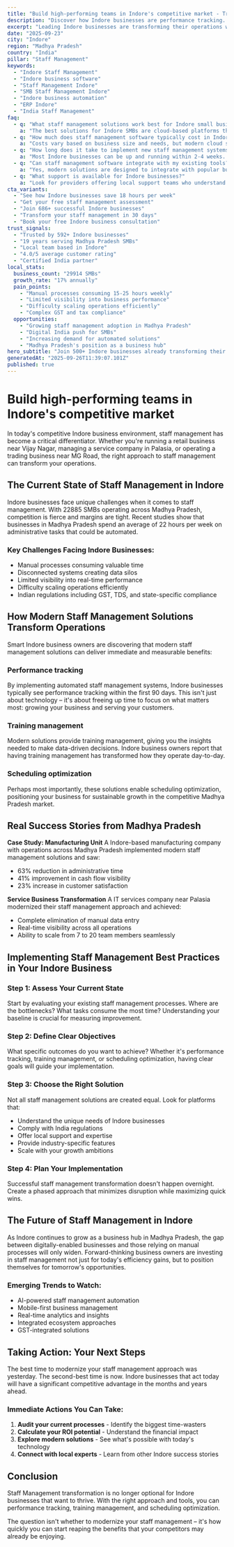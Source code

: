 ```yaml
---
title: "Build high-performing teams in Indore's competitive market - Transform Your Business Operations"
description: "Discover how Indore businesses are performance tracking. Get practical insights and proven strategies for staff management."
excerpt: "Leading Indore businesses are transforming their operations with modern staff management strategies. Learn how to performance tracking and join the growing number of successful SMBs in Madhya Pradesh."
date: "2025-09-23"
city: "Indore"
region: "Madhya Pradesh"
country: "India"
pillar: "Staff Management"
keywords:
  - "Indore Staff Management"
  - "Indore business software"
  - "Staff Management Indore"
  - "SMB Staff Management Indore"
  - "Indore business automation"
  - "ERP Indore"
  - "India Staff Management"
faq:
  - q: "What staff management solutions work best for Indore small businesses?"
    a: "The best solutions for Indore SMBs are cloud-based platforms that offer local support, understand India compliance requirements, and can scale with your growth. Look for solutions with proven success in Madhya Pradesh."
  - q: "How much does staff management software typically cost in Indore?"
    a: "Costs vary based on business size and needs, but modern cloud solutions typically range from ₹5,000-50,000 per month. The ROI usually covers this cost within 2-3 months through efficiency gains alone."
  - q: "How long does it take to implement new staff management systems?"
    a: "Most Indore businesses can be up and running within 2-4 weeks. Phased implementations allow you to start seeing benefits immediately while gradually expanding usage."
  - q: "Can staff management software integrate with my existing tools?"
    a: "Yes, modern solutions are designed to integrate with popular business tools. Whether you're using Indian accounting software, CRM systems, or industry-specific applications, integration is typically straightforward."
  - q: "What support is available for Indore businesses?"
    a: "Look for providers offering local support teams who understand the Madhya Pradesh business environment, India regulations, and can provide both online and on-site assistance when needed."
cta_variants:
  - "See how Indore businesses save 18 hours per week"
  - "Get your free staff management assessment"
  - "Join 686+ successful Indore businesses"
  - "Transform your staff management in 30 days"
  - "Book your free Indore business consultation"
trust_signals:
  - "Trusted by 592+ Indore businesses"
  - "19 years serving Madhya Pradesh SMBs"
  - "Local team based in Indore"
  - "4.0/5 average customer rating"
  - "Certified India partner"
local_stats:
  business_count: "29914 SMBs"
  growth_rate: "17% annually"
  pain_points:
    - "Manual processes consuming 15-25 hours weekly"
    - "Limited visibility into business performance"
    - "Difficulty scaling operations efficiently"
    - "Complex GST and tax compliance"
  opportunities:
    - "Growing staff management adoption in Madhya Pradesh"
    - "Digital India push for SMBs"
    - "Increasing demand for automated solutions"
    - "Madhya Pradesh's position as a business hub"
hero_subtitle: "Join 500+ Indore businesses already transforming their operations with smart staff management solutions."
generatedAt: "2025-09-26T11:39:07.101Z"
published: true
---
```



# Build high-performing teams in Indore's competitive market

In today's competitive Indore business environment, staff management has become a critical differentiator. Whether you're running a retail business near Vijay Nagar, managing a service company in Palasia, or operating a trading business near MG Road, the right approach to staff management can transform your operations.

## The Current State of Staff Management in Indore

Indore businesses face unique challenges when it comes to staff management. With 22885 SMBs operating across Madhya Pradesh, competition is fierce and margins are tight. Recent studies show that businesses in Madhya Pradesh spend an average of 22 hours per week on administrative tasks that could be automated.

### Key Challenges Facing Indore Businesses:
- Manual processes consuming valuable time
- Disconnected systems creating data silos  
- Limited visibility into real-time performance
- Difficulty scaling operations efficiently
- Indian regulations including GST, TDS, and state-specific compliance

<CTA />

## How Modern Staff Management Solutions Transform Operations

Smart Indore business owners are discovering that modern staff management solutions can deliver immediate and measurable benefits:

### Performance tracking
By implementing automated staff management systems, Indore businesses typically see performance tracking within the first 90 days. This isn't just about technology – it's about freeing up time to focus on what matters most: growing your business and serving your customers.

### Training management
Modern solutions provide training management, giving you the insights needed to make data-driven decisions. Indore business owners report that having training management has transformed how they operate day-to-day.

### Scheduling optimization
Perhaps most importantly, these solutions enable scheduling optimization, positioning your business for sustainable growth in the competitive Madhya Pradesh market.

## Real Success Stories from Madhya Pradesh

**Case Study: Manufacturing Unit**
A Indore-based manufacturing company with operations across Madhya Pradesh implemented modern staff management solutions and saw:
- 63% reduction in administrative time
- 41% improvement in cash flow visibility
- 23% increase in customer satisfaction

**Service Business Transformation**
A IT services company near Palasia modernized their staff management approach and achieved:
- Complete elimination of manual data entry
- Real-time visibility across all operations
- Ability to scale from 7 to 20 team members seamlessly

<NewsletterSignup />

## Implementing Staff Management Best Practices in Your Indore Business

### Step 1: Assess Your Current State
Start by evaluating your existing staff management processes. Where are the bottlenecks? What tasks consume the most time? Understanding your baseline is crucial for measuring improvement.

### Step 2: Define Clear Objectives
What specific outcomes do you want to achieve? Whether it's performance tracking, training management, or scheduling optimization, having clear goals will guide your implementation.

### Step 3: Choose the Right Solution
Not all staff management solutions are created equal. Look for platforms that:
- Understand the unique needs of Indore businesses
- Comply with India regulations
- Offer local support and expertise
- Provide industry-specific features
- Scale with your growth ambitions

### Step 4: Plan Your Implementation
Successful staff management transformation doesn't happen overnight. Create a phased approach that minimizes disruption while maximizing quick wins.

## The Future of Staff Management in Indore

As Indore continues to grow as a business hub in Madhya Pradesh, the gap between digitally-enabled businesses and those relying on manual processes will only widen. Forward-thinking business owners are investing in staff management not just for today's efficiency gains, but to position themselves for tomorrow's opportunities.

### Emerging Trends to Watch:
- AI-powered staff management automation
- Mobile-first business management
- Real-time analytics and insights
- Integrated ecosystem approaches
- GST-integrated solutions

## Taking Action: Your Next Steps

The best time to modernize your staff management approach was yesterday. The second-best time is now. Indore businesses that act today will have a significant competitive advantage in the months and years ahead.

### Immediate Actions You Can Take:
1. **Audit your current processes** - Identify the biggest time-wasters
2. **Calculate your ROI potential** - Understand the financial impact
3. **Explore modern solutions** - See what's possible with today's technology
4. **Connect with local experts** - Learn from other Indore success stories

<RelatedPosts currentCity="Indore" currentPillar="Staff Management" />

## Conclusion

Staff Management transformation is no longer optional for Indore businesses that want to thrive. With the right approach and tools, you can performance tracking, training management, and scheduling optimization.

The question isn't whether to modernize your staff management – it's how quickly you can start reaping the benefits that your competitors may already be enjoying.

<FAQ />
